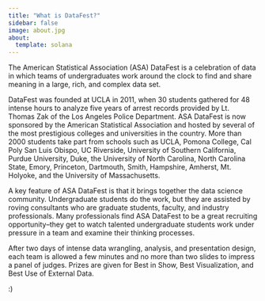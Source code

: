 ```yaml
---
title: "What is DataFest?"
sidebar: false
image: about.jpg
about:
  template: solana
---
```


The American Statistical Association (ASA) DataFest is a celebration of data in which teams of undergraduates work around the clock to find and share meaning in a large, rich, and complex data set.

DataFest was founded at UCLA in 2011, when 30 students gathered for 48 intense hours to analyze five years of arrest records provided by Lt. Thomas Zak of the Los Angeles Police Department. ASA DataFest is now sponsored by the American Statistical Association and hosted by several of the most prestigious colleges and universities in the country. More than 2000 students take part from schools such as UCLA, Pomona College, Cal Poly San Luis Obispo, UC Riverside, University of Southern California, Purdue University, Duke, the University of North Carolina, North Carolina State, Emory, Princeton, Dartmouth, Smith, Hampshire, Amherst, Mt. Holyoke, and the University of Massachusetts.

A key feature of ASA DataFest is that it brings together the data science community. Undergraduate students do the work, but they are assisted by roving consultants who are graduate students, faculty, and industry professionals. Many professionals find ASA DataFest to be a great recruiting opportunity--they get to watch talented undergraduate students work under pressure in a team and examine their thinking processes.

After two days of intense data wrangling, analysis, and presentation design, each team is allowed a few minutes and no more than two slides to impress a panel of judges. Prizes are given for Best in Show, Best Visualization, and Best Use of External Data.

:)
